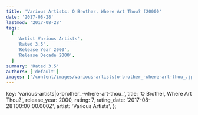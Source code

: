 ```yaml
---
title: 'Various Artists: O Brother, Where Art Thou? (2000)'
date: '2017-08-28'
lastmod: '2017-08-28'
tags:
  [
    'Artist Various Artists',
    'Rated 3.5',
    'Release Year 2000',
    'Release Decade 2000',
  ]
summary: 'Rated 3.5'
authors: ['default']
images: ['/content/images/various-artists|o-brother_-where-art-thou_.jpg']
---
```


  key: 'various-artists|o-brother_-where-art-thou_',
  title: 'O Brother, Where Art Thou?',
  release_year: 2000,
  rating: 7,
  rating_date: '2017-08-28T00:00:00.000Z',
  artist: 'Various Artists',
};

<MusicRating data={data} />
